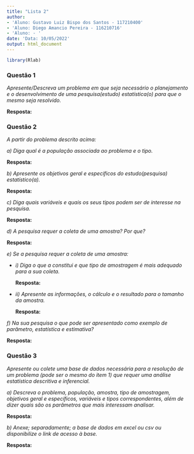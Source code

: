 ```yaml
---
title: "Lista 2"
author: 
- 'Aluno: Gustavo Luiz Bispo dos Santos - 117210400'
- 'Aluno: Diego Amancio Pereira - 116210716'
- 'Aluno: - '
date: 'Data: 10/05/2022'
output: html_document
---
```


```r
library(Rlab)
```

### Questão 1
_Apresente/Descreva um problema em que seja necessário o planejamento e o desenvolvimento de uma pesquisa(estudo)  estatística(o) para que o mesmo seja resolvido._

**Resposta:** 


### Questão 2
_A partir do problema descrito acima:_

_a) Diga qual é a população associada ao problema e o tipo._

**Resposta:**

_b) Apresente os objetivos geral e específicos do estudo(pesquisa) estatístico(a)._

**Resposta:**

_c) Diga quais variáveis e quais os seus tipos podem ser de interesse na pesquisa._

**Resposta:** 

_d) A pesquisa requer a coleta de uma amostra? Por que?_

**Resposta:**

_e) Se a pesquisa requer a coleta de uma amostra:_


+ _i) Diga o que a constitui e que tipo de amostragem é mais adequado para a sua coleta._

    **Resposta:**

+ _ii) Apresente as informações, o cálculo e o resultado para o tamanho da amostra._

    **Resposta:**

_f) Na sua pesquisa o que pode ser apresentado como exemplo de parâmetro, estatística e estimativa?_

**Resposta:** 

### Questão 3
_Apresente ou colete uma base de dados necessária para a resolução de um problema (pode ser o mesmo do item 1) que requer uma análise estatística descritiva e inferencial._

_a) Descreva o problema, população, amostra, tipo de amostragem, objetivos geral e específicos, variáveis e tipos correspondentes, além de dizer quais são os parâmetros que mais interessam analisar._

**Resposta:**

_b) Anexe; separadamente; a base de dados em excel ou csv ou disponibilize o link de acesso à base._

**Resposta:**

<br /><br /><br /><br /><br />

